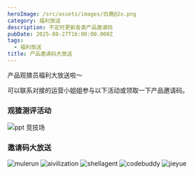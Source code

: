 ```yaml
---
heroImage: /src/assets/images/白鹿@2x.png
category: 福利放送
description: 不定时更新各类产品邀请码
pubDate: 2025-08-27T16:00:00.000Z
tags:
  - 福利放送
title: 产品邀请码大放送
---
```


产品观猹员福利大放送啦～

可以联系对接的运营小姐姐参与以下活动或领取一下产品邀请码。

### 观猹测评活动

![ppt 竞技场](/src/assets/images/ppt.jpg)

### 邀请码大放送

![mulerun](/src/assets/images/mulerun.jpg)
![aivilization](/src/assets/images/aivilization.jpg)
![shellagent](/src/assets/images/shellagent.jpg)
![codebuddy](/src/assets/images/codebuddy.jpg)
![jieyue](/src/assets/images/jieyue.jpg)
